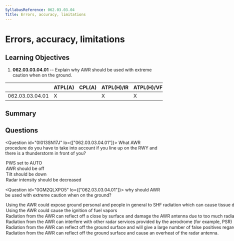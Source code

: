 ```yaml
---
SyllabusReference: 062.03.03.04
Title: Errors, accuracy, limitations
---
```


# Errors, accuracy, limitations

## Learning Objectives

1. **062.03.03.04.01** -- Explain why AWR should be used with extreme caution
   when on the ground.

|                 | ATPL(A) | CPL(A) | ATPL(H)/IR | ATPL(H)/VFR | CPL(H) | IR  | CBIR(A) |
| --------------- | ------- | ------ | ---------- | ----------- | ------ | --- | ------- |
| 062.03.03.04.01 | X       |        | X          | X           |        | X   | X       |

## Summary

## Questions

<Question id="0I013SN17J" lo={["062.03.03.04.01"]}>
  <Text variant="oneCorrect">
    What AWR procedure do you have to take into account if you line up on the
    RWY and there is a thunderstorm in front of you?
  </Text>
  <Option
    correct
    why="Predictive Wind shear should be set to AUTO, to make sure you get wind sheer warnings immediately after take off."
  >
    PWS set to AUTO
  </Option>
  <Option why="There is no reason to turn off AWR when already lined up on the runway.">
    AWR should be off
  </Option>
  <Option why="AS you are already on the ground, tilting the radar antenna down would be counter-productive.">
    Tilt should be down
  </Option>
  <Option why="As you are already lined up on the runway, there is no need to reduce radar intensity.">
    Radar intensity should be decreased
  </Option>
</Question>

<Question id="0GM2QLXPO5" lo={["062.03.03.04.01"]}>
  <Text variant="oneCorrect">
    why should AWR be used with extreme caution when on the ground?
  </Text>
  <Option
    correct
    why="In general Radars are very powerful pieces of equipment transmitting very intense and concentrated beams of EM waves. Pointing these at people is a bad idea."
  >
    Using the AWR could expose ground personal and people in general to SHF
    radiation which can cause tissue damage when absorbed in long amounts
  </Option>
  <Option
    correct
    why="In general Radars are very powerful pieces of equipment transmitting very intense and concentrated beams of EM waves. Accidentally Pointing these at Fuel tanks could cause a localized heating and an explosion."
  >
    Using the AWR could cause the ignition of fuel vapors
  </Option>
  <Option>
    Radiation from the AWR can reflect off a close by surface and damage the AWR
    antenna due to too much radiation being received at once.
  </Option>
  <Option why="EM from a weather radar use a specific frequency and do not interfere with any other radar system in airport.">
    Radiation from the AWR can interfere with other radar services provided by
    the aerodrome (for example, PSR)
  </Option>
  <Option why="This is not true since radars usually point to the horizont and above. Only a madman would point the radar at the ground directly">
    Radiation from the AWR can reflect off the ground surface and will give a
    large number of false positives regarding the weather in front of the
    aircraft.
  </Option>
  <Option>
    Radiation from the AWR can reflect off the ground surface and cause an
    overheat of the radar antenna.
  </Option>
</Question>
